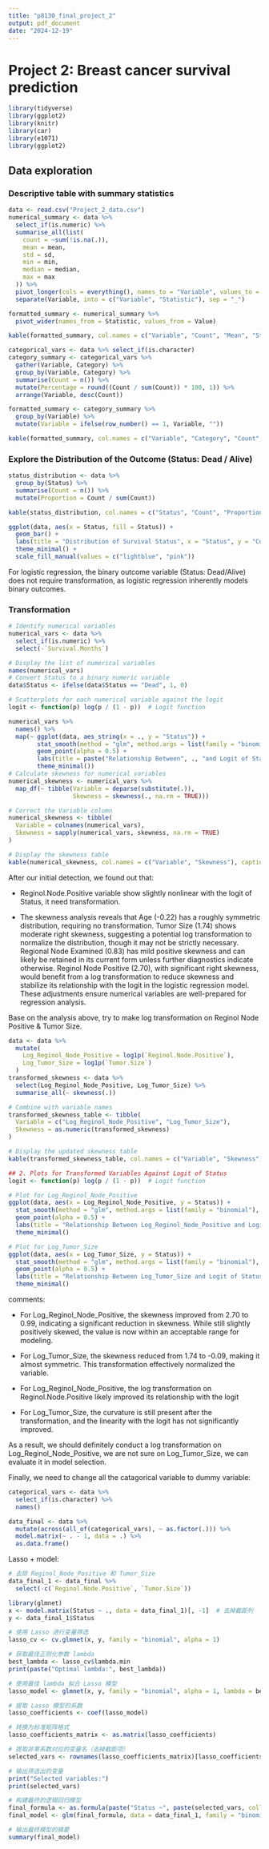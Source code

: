 ```yaml
---
title: "p8130_final_project_2"
output: pdf_document
date: "2024-12-19"
---
```


# Project 2: Breast cancer survival prediction

```r
library(tidyverse)
library(ggplot2)
library(knitr)
library(car) 
library(e1071)
library(ggplot2)
```

## Data exploration

### Descriptive table with summary statistics

```r
data <- read.csv("Project_2_data.csv")
numerical_summary <- data %>%
  select_if(is.numeric) %>%
  summarise_all(list(
    count = ~sum(!is.na(.)),
    mean = mean,
    std = sd,
    min = min,
    median = median,
    max = max
  )) %>%
  pivot_longer(cols = everything(), names_to = "Variable", values_to = "Value") %>%
  separate(Variable, into = c("Variable", "Statistic"), sep = "_")

formatted_summary <- numerical_summary %>%
  pivot_wider(names_from = Statistic, values_from = Value)

kable(formatted_summary, col.names = c("Variable", "Count", "Mean", "Std", "Min", "Median", "Max"), caption = "Numerical Variables Summary Statistics")
```

```r
categorical_vars <- data %>% select_if(is.character)
category_summary <- categorical_vars %>%
  gather(Variable, Category) %>%
  group_by(Variable, Category) %>%
  summarise(Count = n()) %>%
  mutate(Percentage = round((Count / sum(Count)) * 100, 1)) %>%
  arrange(Variable, desc(Count))

formatted_summary <- category_summary %>%
  group_by(Variable) %>%
  mutate(Variable = ifelse(row_number() == 1, Variable, ""))

kable(formatted_summary, col.names = c("Variable", "Category", "Count", "Percentage (%)"), caption = "Category Distribution of Categorical Variables")

```

### Explore the Distribution of the Outcome (Status: Dead / Alive)
```r
status_distribution <- data %>%
  group_by(Status) %>%
  summarise(Count = n()) %>%
  mutate(Proportion = Count / sum(Count))

kable(status_distribution, col.names = c("Status", "Count", "Proportion"), caption = "Distribution of Survival Status (Dead/Alive)")

ggplot(data, aes(x = Status, fill = Status)) +
  geom_bar() +
  labs(title = "Distribution of Survival Status", x = "Status", y = "Count") +
  theme_minimal() +
  scale_fill_manual(values = c("lightblue", "pink"))
```

For logistic regression, the binary outcome variable (Status: Dead/Alive) does not require transformation, as logistic regression inherently models binary outcomes.

### Transformation
```r
# Identify numerical variables
numerical_vars <- data %>%
  select_if(is.numeric) %>%
  select(-`Survival.Months`)

# Display the list of numerical variables
names(numerical_vars)
# Convert Status to a binary numeric variable
data$Status <- ifelse(data$Status == "Dead", 1, 0)

# Scatterplots for each numerical variable against the logit
logit <- function(p) log(p / (1 - p))  # Logit function

numerical_vars %>%
  names() %>%
  map(~ ggplot(data, aes_string(x = ., y = "Status")) +
        stat_smooth(method = "glm", method.args = list(family = "binomial"), se = FALSE, color = "blue") +
        geom_point(alpha = 0.5) +
        labs(title = paste("Relationship Between", ., "and Logit of Status"), x = ., y = "Logit(Status)") +
        theme_minimal())
# Calculate skewness for numerical variables
numerical_skewness <- numerical_vars %>%
  map_df(~ tibble(Variable = deparse(substitute(.)),
                  Skewness = skewness(., na.rm = TRUE)))

# Correct the Variable column
numerical_skewness <- tibble(
  Variable = colnames(numerical_vars),
  Skewness = sapply(numerical_vars, skewness, na.rm = TRUE)
)

# Display the skewness table
kable(numerical_skewness, col.names = c("Variable", "Skewness"), caption = "Skewness of Numerical Variables")
```

After our initial detection, we found out that: 

* Reginol.Node.Positive variable show slightly nonlinear with the logit of Status, it need transformation.

* The skewness analysis reveals that Age (-0.22) has a roughly symmetric distribution, requiring no transformation. Tumor Size (1.74) shows moderate right skewness, suggesting a potential log transformation to normalize the distribution, though it may not be strictly necessary. Regional Node Examined (0.83) has mild positive skewness and can likely be retained in its current form unless further diagnostics indicate otherwise. Reginol Node Positive (2.70), with significant right skewness, would benefit from a log transformation to reduce skewness and stabilize its relationship with the logit in the logistic regression model. These adjustments ensure numerical variables are well-prepared for regression analysis.

Base on the analysis above, try to make log transformation on Reginol Node Positive & Tumor Size.

```r
data <- data %>%
  mutate(
    Log_Reginol_Node_Positive = log1p(`Reginol.Node.Positive`),
    Log_Tumor_Size = log1p(`Tumor.Size`)
  )
transformed_skewness <- data %>%
  select(Log_Reginol_Node_Positive, Log_Tumor_Size) %>%
  summarise_all(~ skewness(.))

# Combine with variable names
transformed_skewness_table <- tibble(
  Variable = c("Log_Reginol_Node_Positive", "Log_Tumor_Size"),
  Skewness = as.numeric(transformed_skewness)
)

# Display the updated skewness table
kable(transformed_skewness_table, col.names = c("Variable", "Skewness"), caption = "Skewness of Transformed Variables")

## 2. Plots for Transformed Variables Against Logit of Status
logit <- function(p) log(p / (1 - p))  # Logit function

# Plot for Log_Reginol_Node_Positive
ggplot(data, aes(x = Log_Reginol_Node_Positive, y = Status)) +
  stat_smooth(method = "glm", method.args = list(family = "binomial"), se = FALSE, color = "blue") +
  geom_point(alpha = 0.5) +
  labs(title = "Relationship Between Log_Reginol_Node_Positive and Logit of Status", x = "Log_Reginol_Node_Positive", y = "Logit(Status)") +
  theme_minimal()

# Plot for Log_Tumor_Size
ggplot(data, aes(x = Log_Tumor_Size, y = Status)) +
  stat_smooth(method = "glm", method.args = list(family = "binomial"), se = FALSE, color = "blue") +
  geom_point(alpha = 0.5) +
  labs(title = "Relationship Between Log_Tumor_Size and Logit of Status", x = "Log_Tumor_Size", y = "Logit(Status)") +
  theme_minimal()
```

comments:

* For Log_Reginol_Node_Positive, the skewness improved from 2.70 to 0.99, indicating a significant reduction in skewness. While still slightly positively skewed, the value is now within an acceptable range for modeling.

* For Log_Tumor_Size, the skewness reduced from 1.74 to -0.09, making it almost symmetric. This transformation effectively normalized the variable.

* For Log_Reginol_Node_Positive, the log transformation on Reginol.Node.Positive likely improved its relationship with the logit

* For Log_Tumor_Size, the curvature is still present after the transformation, and the linearity with the logit has not significantly improved. 

As a result, we should definitely conduct a log transformation on Log_Reginol_Node_Positive, we are not sure on Log_Tumor_Size, we can evaluate it in model selection.

Finally, we need to change all the catagorical variable to dummy variable:
```r
categorical_vars <- data %>%
  select_if(is.character) %>%
  names()

data_final <- data %>%
  mutate(across(all_of(categorical_vars), ~ as.factor(.))) %>%  
  model.matrix(~ . - 1, data = .) %>%  
  as.data.frame() 
```

Lasso + model:
```r
# 去除 Reginol_Node_Positive 和 Tumor_Size
data_final_1 <- data_final %>%
  select(-c(`Reginol.Node.Positive`, `Tumor.Size`))

library(glmnet)
x <- model.matrix(Status ~ ., data = data_final_1)[, -1]  # 去掉截距列
y <- data_final_1$Status

# 使用 Lasso 进行变量筛选
lasso_cv <- cv.glmnet(x, y, family = "binomial", alpha = 1)

# 获取最佳正则化参数 lambda
best_lambda <- lasso_cv$lambda.min
print(paste("Optimal lambda:", best_lambda))

# 使用最佳 lambda 拟合 Lasso 模型
lasso_model <- glmnet(x, y, family = "binomial", alpha = 1, lambda = best_lambda)

# 提取 Lasso 模型的系数
lasso_coefficients <- coef(lasso_model)

# 转换为标准矩阵格式
lasso_coefficients_matrix <- as.matrix(lasso_coefficients)

# 提取非零系数对应的变量名（去掉截距项）
selected_vars <- rownames(lasso_coefficients_matrix)[lasso_coefficients_matrix != 0][-1]

# 输出筛选出的变量
print("Selected variables:")
print(selected_vars)

# 构建最终的逻辑回归模型
final_formula <- as.formula(paste("Status ~", paste(selected_vars, collapse = " + ")))
final_model <- glm(final_formula, data = data_final_1, family = "binomial")

# 输出最终模型的摘要
summary(final_model)

```
